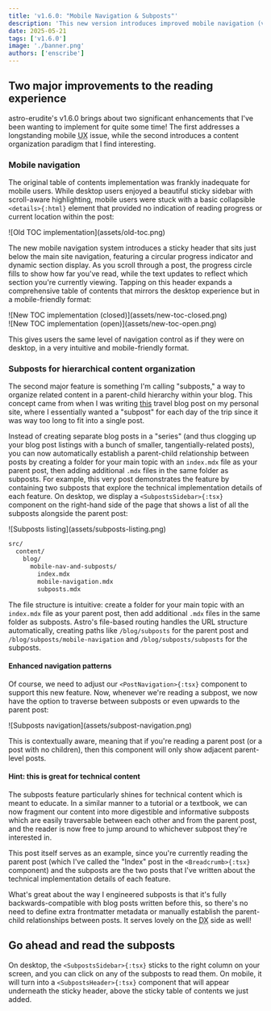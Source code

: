 ```yaml
---
title: 'v1.6.0: "Mobile Navigation & Subposts"'
description: 'This new version introduces improved mobile navigation (via sticky table of contents) and the concept of "subposts."'
date: 2025-05-21
tags: ['v1.6.0']
image: './banner.png'
authors: ['enscribe']
---
```


## Two major improvements to the reading experience

astro-erudite's v1.6.0 brings about two significant enhancements that I've been wanting to implement for quite some time! The first addresses a longstanding mobile <abbr title="User Experience">UX</abbr> issue, while the second introduces a content organization paradigm that I find interesting.

### Mobile navigation

The original table of contents implementation was frankly inadequate for mobile users. While desktop users enjoyed a beautiful sticky sidebar with scroll-aware highlighting, mobile users were stuck with a basic collapsible `<details>{:html}` element that provided no indication of reading progress or current location within the post:

<div class="max-w-xs mx-auto">
![Old TOC implementation](assets/old-toc.png)
</div>

The new mobile navigation system introduces a sticky header that sits just below the main site navigation, featuring a circular progress indicator and dynamic section display. As you scroll through a post, the progress circle fills to show how far you've read, while the text updates to reflect which section you're currently viewing. Tapping on this header expands a comprehensive table of contents that mirrors the desktop experience but in a mobile-friendly format:

<div class="flex gap-4 flex-wrap justify-center [&_img,p]:m-0">
  <div class="max-w-xs">
    ![New TOC implementation (closed)](assets/new-toc-closed.png)
  </div>
  <div class="max-w-xs">
    ![New TOC implementation (open)](assets/new-toc-open.png)
  </div>
</div>

This gives users the same level of navigation control as if they were on desktop, in a very intuitive and mobile-friendly format.

### Subposts for hierarchical content organization

The second major feature is something I'm calling "subposts," a way to organize related content in a parent-child hierarchy within your blog. This concept came from when I was writing [this](https://enscribe.dev/blog/japan-retrospective) travel blog post on my personal site, where I essentially wanted a "subpost" for each day of the trip since it was way too long to fit into a single post.

Instead of creating separate blog posts in a "series" (and thus clogging up your blog post listings with a bunch of smaller, tangentially-related posts), you can now automatically establish a parent-child relationship between posts by creating a folder for your main topic with an `index.mdx` file as your parent post, then adding additional `.mdx` files in the same folder as subposts. For example, this very post demonstrates the feature by containing two subposts that explore the technical implementation details of each feature. On desktop, we display a `<SubpostsSidebar>{:tsx}` component on the right-hand side of the page that shows a list of all the subposts alongside the parent post:

<div class="flex gap-4 flex-wrap justify-center [&_img,p,.expressive-code]:m-0">
  <div class="max-w-3xs border">
    ![Subposts listing](assets/subposts-listing.png)
  </div>
  <div class="max-w-3xs">

```bash showLineNumbers={false}
src/
  content/
    blog/
      mobile-nav-and-subposts/
        index.mdx
        mobile-navigation.mdx
        subposts.mdx
```

  </div>
</div>

The file structure is intuitive: create a folder for your main topic with an `index.mdx` file as your parent post, then add additional `.mdx` files in the same folder as subposts. Astro's file-based routing handles the URL structure automatically, creating paths like `/blog/subposts` for the parent post and `/blog/subposts/mobile-navigation` and `/blog/subposts/subposts` for the subposts.

#### Enhanced navigation patterns

Of course, we need to adjust our `<PostNavigation>{:tsx}` component to support this new feature. Now, whenever we're reading a subpost, we now have the option to traverse between subposts or even upwards to the parent post:

<div class="border [&_img,p]:m-0">
![Subposts navigation](assets/subpost-navigation.png)
</div>

This is contextually aware, meaning that if you're reading a parent post (or a post with no children), then this component will only show adjacent parent-level posts.

#### Hint: this is great for technical content

The subposts feature particularly shines for technical content which is meant to educate. In a similar manner to a tutorial or a textbook, we can now fragment our content into more digestible and informative subposts which are easily traversable between each other and from the parent post, and the reader is now free to jump around to whichever subpost they're interested in.

This post itself serves as an example, since you're currently reading the parent post (which I've called the "Index" post in the `<Breadcrumb>{:tsx}` component) and the subposts are the two posts that I've written about the technical implementation details of each feature.

What's great about the way I engineered subposts is that it's fully backwards-compatible with blog posts written before this, so there's no need to define extra frontmatter metadata or manually establish the parent-child relationships between posts. It serves lovely on the <abbr title="Developer Experience">DX</abbr> side as well!

## Go ahead and read the subposts

On desktop, the `<SubpostsSidebar>{:tsx}` sticks to the right column on your screen, and you can click on any of the subposts to read them. On mobile, it will turn into a `<SubpostsHeader>{:tsx}` component that will appear underneath the sticky header, above the sticky table of contents we just added.